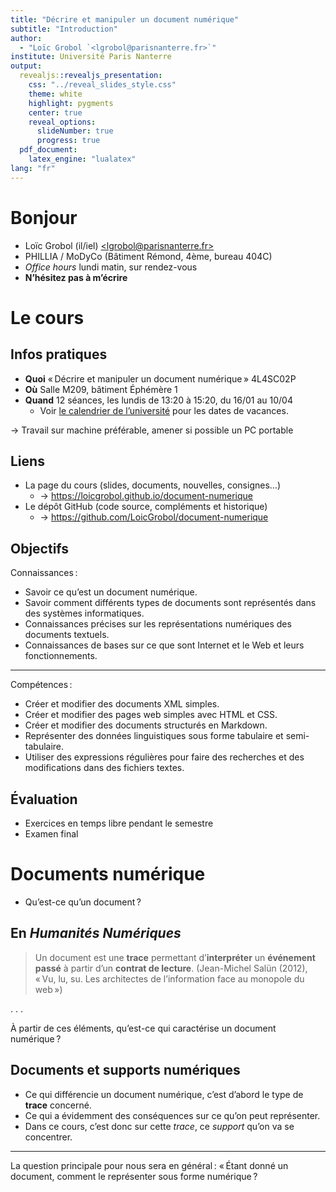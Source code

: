 ```yaml
---
title: "Décrire et manipuler un document numérique"
subtitle: "Introduction"
author:
  - "Loïc Grobol `<lgrobol@parisnanterre.fr>`"
institute: Université Paris Nanterre
output:
  revealjs::revealjs_presentation:
    css: "../reveal_slides_style.css"
    theme: white
    highlight: pygments
    center: true
    reveal_options:
      slideNumber: true
      progress: true
  pdf_document:
    latex_engine: "lualatex"
lang: "fr"
---
```


# Bonjour

- Loïc Grobol (il/iel) [<lgrobol@parisnanterre.fr>](mailto:lgrobol@parisnanterre.fr)
- PHILLIA / MoDyCo (Bâtiment Rémond, 4ème, bureau 404C)
- *Office hours* lundi matin, sur rendez-vous
- **N'hésitez pas à m'écrire**

# Le cours

## Infos pratiques

- **Quoi** « Décrire et manipuler un document numérique » 4L4SC02P
- **Où** Salle M209, bâtiment Éphémère 1
- **Quand** 12 séances, les lundis de 13:20 à 15:20, du 16/01 au 10/04
  - Voir [le calendrier de
    l'université](https://etudiants.parisnanterre.fr/calendrier-universitaire/calendrier-universitaire-2022-2023)
    pour les dates de vacances.

→ Travail sur machine préférable, amener si possible un PC portable

## Liens

- La page du cours (slides, documents, nouvelles, consignes…)
  - → <https://loicgrobol.github.io/document-numerique>
- Le dépôt GitHub (code source, compléments et historique)
  - → <https://github.com/LoicGrobol/document-numerique>

## Objectifs

Connaissances :

- Savoir ce qu'est un document numérique.
- Savoir comment différents types de documents sont représentés dans des systèmes informatiques.
- Connaissances précises sur les représentations numériques des documents textuels.
- Connaissances de bases sur ce que sont Internet et le Web et leurs fonctionnements.

---

Compétences :

- Créer et modifier des documents XML simples.
- Créer et modifier des pages web simples avec HTML et CSS.
- Créer et modifier des documents structurés en Markdown.
- Représenter des données linguistiques sous forme tabulaire et semi-tabulaire.
- Utiliser des expressions régulières pour faire des recherches et des modifications dans des
  fichiers textes.

## Évaluation

- Exercices en temps libre pendant le semestre
- Examen final

# Documents numérique

- Qu'est-ce qu'un document ?

## En *Humanités Numériques*

> Un document est une **trace** permettant d’**interpréter** un **événement passé** à partir d’un
> **contrat de lecture**. (Jean-Michel Salün (2012), « Vu, lu, su. Les architectes de l'information
> face au monopole du web »)

. . .

À partir de ces éléments, qu'est-ce qui caractérise un document numérique ?

## Documents et supports numériques

:::incremental

- Ce qui différencie un document numérique, c'est d'abord le type de **trace** concerné.
- Ce qui a évidemment des conséquences sur ce qu'on peut représenter.
- Dans ce cours, c'est donc sur cette *trace*, ce *support* qu'on va se concentrer.

:::

---

La question principale pour nous sera en général : « Étant donné un document, comment le représenter
sous forme numérique ?
